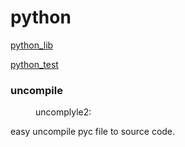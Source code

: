 = python =
[[python_lib]]

[[python_test]]

=== uncompile ===
:uncomplyle2:
easy uncompile pyc file to source code.
